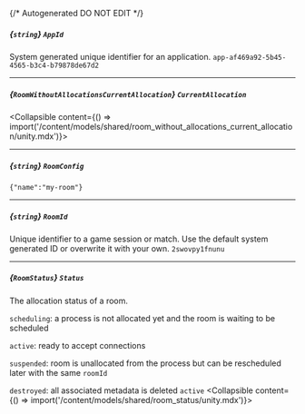 {/* Autogenerated DO NOT EDIT  */}

##### *{`string`}* `AppId`
System generated unique identifier for an application.
`app-af469a92-5b45-4565-b3c4-b79878de67d2`

---
##### *{`RoomWithoutAllocationsCurrentAllocation`}* `CurrentAllocation`
<Collapsible content={() => import('/content/models/shared/room_without_allocations_current_allocation/unity.mdx')}>
</Collapsible>

---
##### *{`string`}* `RoomConfig`
`{"name":"my-room"}`

---
##### *{`string`}* `RoomId`
Unique identifier to a game session or match. Use the default system generated ID or overwrite it with your own.
`2swovpy1fnunu`

---
##### *{`RoomStatus`}* `Status`
The allocation status of a room.

`scheduling`: a process is not allocated yet and the room is waiting to be scheduled

`active`: ready to accept connections

`suspended`: room is unallocated from the process but can be rescheduled later with the same `roomId`

`destroyed`: all associated metadata is deleted
`active`
<Collapsible content={() => import('/content/models/shared/room_status/unity.mdx')}>
</Collapsible>

